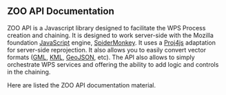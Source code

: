 
== ZOO API Documentation ==

ZOO API is a Javascript library designed to facilitate the WPS Process creation and chaining. It is designed to work server-side with the Mozilla foundation [https://developer.mozilla.org/en/JavaScript JavaScript] engine, [https://developer.mozilla.org/en/SpiderMonkey SpiderMonkey]. It uses a [http://proj4js.org Proj4js] adaptation for server-side reprojection. It also allows you to easily convert vector formats ([http://www.opengeospatial.org/standards/gml GML], [http://www.opengeospatial.org/standards/kml KML], [http://geojson.org/geojson-spec.html GeoJSON], etc). The API also allows to simply orchestrate WPS services and offering the ability to add logic and controls in the chaining.

Here are listed the ZOO API documentation material.



{{TracNotice|{{PAGENAME}}}}